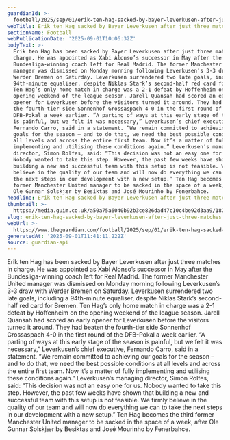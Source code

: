 ```yaml
---
guardianId: >-
  football/2025/sep/01/erik-ten-hag-sacked-by-bayer-leverkusen-after-just-three-matches
webTitle: Erik ten Hag sacked by Bayer Leverkusen after just three matches
sectionName: Football
webPublicationDate: '2025-09-01T10:06:32Z'
bodyText: >-
  Erik ten Hag has been sacked by Bayer Leverkusen after just three matches in
  charge. He was appointed as Xabi Alonso’s successor in May after the
  Bundesliga-winning coach left for Real Madrid. The former Manchester United
  manager was dismissed on Monday morning following Leverkusen’s 3-3 draw with
  Werder Bremen on Saturday. Leverkusen surrendered two late goals, including a
  94th-minute equaliser, despite Niklas Stark’s second-half red card for Bremen.
  Ten Hag’s only home match in charge was a 2-1 defeat by Hoffenheim on the
  opening weekend of the league season. Jarell Quansah had scored an early
  opener for Leverkusen before the visitors turned it around. They had beaten
  the fourth-tier side Sonnenhof Grossaspach 4-0 in the first round of the
  DFB-Pokal a week earlier. “A parting of ways at this early stage of the season
  is painful, but we felt it was necessary,” Leverkusen’s chief executive,
  Fernando Carro, said in a statement. “We remain committed to achieving our
  goals for the season – and to do that, we need the best possible conditions at
  all levels and across the entire first team. Now it’s a matter of fully
  implementing and utilising these conditions again.” Leverkusen’s managing
  director, Simon Rolfes, said: “This decision was not an easy one for us.
  Nobody wanted to take this step. However, the past few weeks have shown that
  building a new and successful team with this setup is not feasible. We firmly
  believe in the quality of our team and will now do everything we can to take
  the next steps in our development with a new setup.” Ten Hag becomes the third
  former Manchester United manager to be sacked in the space of a week, after
  Ole Gunnar Solskjær by Besiktas and José Mourinho by Fenerbahce.
headline: Erik ten Hag sacked by Bayer Leverkusen after just three matches
thumbnail: >-
  https://media.guim.co.uk/a50a75a6040b92b3ce826dad47c10c4be92d3aa9/182_0_1830_1464/500.jpg
slug: erik-ten-hag-sacked-by-bayer-leverkusen-after-just-three-matches
webUrl: >-
  https://www.theguardian.com/football/2025/sep/01/erik-ten-hag-sacked-by-bayer-leverkusen-after-just-three-matches
generatedAt: '2025-09-01T11:41:11.222Z'
source: guardian-api
---
```

Erik ten Hag has been sacked by Bayer Leverkusen after just three matches in charge. He was appointed as Xabi Alonso’s successor in May after the Bundesliga-winning coach left for Real Madrid. The former Manchester United manager was dismissed on Monday morning following Leverkusen’s 3-3 draw with Werder Bremen on Saturday. Leverkusen surrendered two late goals, including a 94th-minute equaliser, despite Niklas Stark’s second-half red card for Bremen. Ten Hag’s only home match in charge was a 2-1 defeat by Hoffenheim on the opening weekend of the league season. Jarell Quansah had scored an early opener for Leverkusen before the visitors turned it around. They had beaten the fourth-tier side Sonnenhof Grossaspach 4-0 in the first round of the DFB-Pokal a week earlier. “A parting of ways at this early stage of the season is painful, but we felt it was necessary,” Leverkusen’s chief executive, Fernando Carro, said in a statement. “We remain committed to achieving our goals for the season – and to do that, we need the best possible conditions at all levels and across the entire first team. Now it’s a matter of fully implementing and utilising these conditions again.” Leverkusen’s managing director, Simon Rolfes, said: “This decision was not an easy one for us. Nobody wanted to take this step. However, the past few weeks have shown that building a new and successful team with this setup is not feasible. We firmly believe in the quality of our team and will now do everything we can to take the next steps in our development with a new setup.” Ten Hag becomes the third former Manchester United manager to be sacked in the space of a week, after Ole Gunnar Solskjær by Besiktas and José Mourinho by Fenerbahce.
